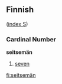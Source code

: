 ==Finnish==
([[Wiktionary:Finnish_index_s|index S]])

===Cardinal Number===
'''seitsemän'''
#[[seven]]

[[fi:seitsemän]]